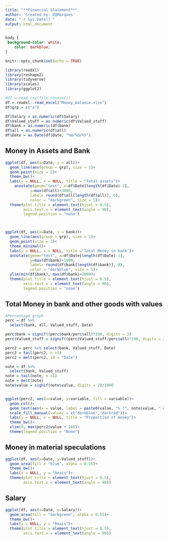 ```yaml
---
title: "**Financial Statement**"
author: 'Created by: EQMarques'
date: "`r Sys.Date()`"
output: html_document
---
```


```css
body {
 background-color: white;
    color: darkblue;
}
```

```r
knitr::opts_chunk$set(echo = TRUE)

library(readxl)
library(reshape2)
library(tidyverse)
library(scales)
library(ggplot2)

#df = read.csv(file.choose())
df = readxl::read_excel("Money_balance.xlsx")
df$grp = c("a")

df$Salary = as.numeric(df$Salary)
df$Valued_stuff = as.numeric(df$Valued_stuff)
df$bank = as.numeric(df$bank)
df$all = as.numeric(df$all)
df$Date = as.Date(df$Date, "%m/%d/%Y")
```
## Money in Assets and Bank
```r

ggplot(df, aes(x=Date, y = all))+
  geom_line(aes(group = grp), size = 1)+
  geom_point(size = 2)+
  theme_bw()+
  labs(y = NULL, x = NULL, title = "Total assets")+
    annotate(geom="text", x=df$Date[length(df$Date)-1],
           y=max(df$all)+3000,
           label= round(df$all[length(df$all)], 0),
           color = "darkgreen", size = 5)+
  theme(plot.title = element_text(hjust = 0.5), 
        axis.text.x = element_text(angle = 90),
        legend.position = "none")



ggplot(df, aes(x=Date, y = bank))+
  geom_line(aes(group = grp), size = 1)+
  geom_point(size = 2)+
  theme_minimal()+
  labs(y = NULL, x = NULL, title ="Total Money in bank")+
  annotate(geom="text", x=df$Date[length(df$Date)-1],
           y=max(df$bank)+1000,
           label= round(df$bank[length(df$bank)], 0),
           color = "darkblue", size = 5)+
  ylim(min(df$bank), max(df$bank)+2000)+
  theme(plot.title = element_text(hjust = 0.5), 
        axis.text.x = element_text(angle = 90),
        legend.position = "none")
```

## Total Money in bank and other goods with values
```r
#Percentage graph
perc = df %>% 
  select(bank, all, Valued_stuff, Date)

perc$bank = signif((perc$bank/perc$all)*100, digits = 2)
perc$Valued_stuff = signif((perc$Valued_stuff/perc$all)*100, digits = 2)

perc2 = perc %>% select(bank, Valued_stuff, Date)
perc2 = tail(perc2, n =1)
perc2 = melt(perc2, id = "Date")

note = df %>% 
  select(bank, Valued_stuff)
note = tail(note, n =1)
note = melt(note)
note$value = signif(note$value, digits = 2)/1000


ggplot(perc2, aes(x=value, y=variable, fill = variable))+
  geom_col()+
  geom_text(aes(x = value, label = paste0(value, "% (", note$value, " mil R$)")), color = "black", size=4, hjust = -0.1) +
  scale_fill_manual(values = c("darkblue","darkred"))+
  labs(y = NULL, x = NULL, title = "Proportion of money")+
  theme_bw()+
  xlim(0, max(perc2$value + 20))+
  theme(legend.position = "None")

```

## Money in material speculations
```r
ggplot(df, aes(x=Date, y=Valued_stuff))+
  geom_area(fill = "blue", alpha = 0.55)+
  theme_bw()+
  labs(x = NULL, y = "Reais")+
  theme(plot.title = element_text(hjust = 0.5), 
        axis.text.x = element_text(angle = 90))
```

## Salary
```r
ggplot(df, aes(x=Date, y=Salary))+
  geom_area(fill = "darkgreen", alpha = 0.55)+
  theme_bw()+
  labs(x = NULL, y = "Reais")+
  theme(plot.title = element_text(hjust = 0.5), 
        axis.text.x = element_text(angle = 90))
```